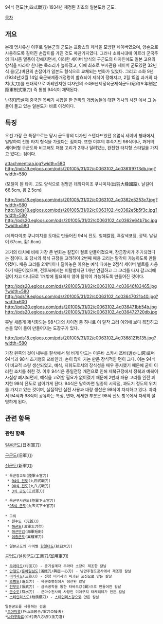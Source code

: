 94식 전도(九四式戰刀)
1934년 제정된 최초의 일본도형 군도. 

[[목차]]

== 개요 ==
본래 명치유신 이후로 일본군의 군도는 프랑스의 제식을 모방한 세이버였으며, 양손으로 사용하도록 길어진 손잡이를 가진 것도 마찬가지였다. 그러나 소화시대에 이르러 군국주의 파시즘 열풍이 강해지면서, 이러한 세이버 방식의 구군도의 디자인에도 일본 고유의 양식을 따라야 한다는 목소리가 높아졌고, 이에 최초로 부사관용 세이버 군도였던 32년식 을(乙)버젼의 손잡이가 일본도 형식으로 교체되는 변화가 있었다. 그리고 소화 9년(1934년)2월 14일 육군복제중개정령이 발효되어 제식이 정해지고, 2월 15일 과거의 타치(太刀)를 현대적으로 어레인지한 디자인의 소화9년제정육군제식군도(昭和９年制定陸軍制式軍刀) 즉 통칭 94식이 채택된다. 

[[난징대학살]]때 중국인 목베기 시합을 한 [[천하의 개쌍놈들]]에 대한 기사의 사진 에서 그 놈들이 들고 있는 일본도가 바로 이것이다.
 
== 특징 ==
우선 가장 큰 특징으로는 당시 군도류의 디자인 스탠다드였던 유럽식 세이버 형태에서 일탈하여 전통 타치 형식을 가졌다는 점이다. 또한 이후의 후속기인 98식이나, 과거의 세이버형 구군도와 비교해도 패용 고리가 2개나 달려있는, 완전한 타치형 스타일을 가지고 있다는 점이다. 

attachment:aa.jpg?width=580
http://pds19.egloos.com/pds/201005/31/02/c0063102_4c0361f9713db.jpg?width=580

(모델이 된 타치. 고도 양식으로 검명은 데와다이조 쿠니미치(出羽大橡國路). 날길이 66.5cm, 휨 2.5cm)

http://pds18.egloos.com/pds/201005/31/02/c0063102_4c0362e5253c7.jpg?width=580
http://pds18.egloos.com/pds/201005/31/02/c0063102_4c0362e5b5f3c.jpg?width=580
http://pds20.egloos.com/pds/201005/31/02/c0063102_4c0362e64b7bc.jpg?width=580

(데와다이조 쿠니미치를 토대로 만들어진 94식 전도. 철제칼집, 흑갈색코팅, 광택. 날길이 67cm, 휨1.6cm) 

과거의 타치에 비해 가장 큰 변화는 칼집이 철로 만들어졌으며, 잠금장치가 추가되었다는 점이다. 또 당시의 복식 규정을 고려하여 2번째 패용 고리는 탈착이 가능하도록 만들어졌다. 패용 고리를 2개씩이나 달아놓은 이유는 예식 때에는 2점식 세이버 벨트를 사용하기 때문이었으며, 전투복에서는 피탈방지끈 1개만 연결하고 그 고리를 다시 갈고리에 걸어 차고 다니므로 1개밖에 필요하지 않아 탈착이 가능하도록 만들어진 것이다. 

http://pds20.egloos.com/pds/201005/31/02/c0063102_4c03646f83465.jpg?width=580
http://pds19.egloos.com/pds/201005/31/02/c0063102_4c03647021b40.jpg?width=600
http://pds20.egloos.com/pds/201005/31/02/c0063102_4c036471bb54b.jpg
http://pds20.egloos.com/pds/201005/31/02/c0063102_4c036472720db.jpg

훗날 새롭게 제식화되는 98식과의 차이점 중 하나로 이 탈착 고리 이외에 보다 복잡하고 손을 많이 들여 만들어지는 도장구가 있다. 

http://pds18.egloos.com/pds/201005/31/02/c0063102_4c03681215135.jpg?width=580

가장 왼쪽의 것이 내부를 절삭해서 텅 비게 만드는 이른바 스카시 쯔바(透かし鍔)로써 94식과 98식 초기형의 쯔바인데, 손이 많이 가는 만큼 장식적인 면이 크다. 이는 94식이 비교적 소량 생산되었고, 예식, 지휘도로서의 장식성을 매우 중시했기 때문에 굳이 이러한 조치를 취한 것. 이후 94식은 중일전쟁 개전으로 인해 제복규정에서 정복과 예복이 사실상 폐지되면서, 예식을 고려할 필요가 없어졌기 때문에 2번째 패용 고리를 완전 폐지한 98식 전도로 넘어가게 된다. 94식은 말하자면 일종의 시작점, 과도기 정도의 위치를 가지고 있는 것이며, 실질적인 실전 사용과 대량 생산은 98식이 차지하고 있다. 따라서 94식과 98식이 공유하는 특징, 변화, 세세한 부분은 98식 전도 항목에서 자세히 설명하게 된다. 

== 관련 항목 ==
=== 관련 항목 ===

[[일본군도]](日本軍刀)

[[구군도]](旧軍刀)

[[신군도]](新軍刀)

 * 육군장교도(陸軍士官刀)
  * [[94식 전도]](九四式戰刀)
  * [[98식 전도]](九八式戰刀)
  * [[3식 군도]](三式軍刀)
 

 * 육군부사관도(陸軍下士官刀)
  *[[95식 군도]](九五式下士官刀)
 
 * 그외
  * [[원수도]] (元首刀)
  * [[해군도]](海軍太刀型)
  * [[해군단검]](海軍短劍)
  * [[이종군도]](異種軍刀)

 * 일본군도의 라이벌 [[항일대도]](抗日大刀)

공업도/실용군도(工業刀/室用軍刀)

 * [[무라타도]](村田刀) - 총기설계자 무라타 소장이 제조한 칼날
 * [[만철도]]/[[흥아일심도]](滿鐵刀/興亞一心刀) - 남만주철도공사에서 제조한 칼날
 * [[미카사도]](三笠刀) - 전함 미카사의 파괴된 포신으로 만든 칼날
 * [[조병도]](造兵刀) - 육군조병창에서 생산된 칼날
 * [[진무도]](振武刀) - 금속공학을 통한 타바드강(鋼)으로 만들어진 칼날
 * [[군수도]](群水刀) - 군마수전사의 사장인 미야구치 타케히데가 만든 칼날
 * [[스테인리스도]](耐錆鋼刀) - [[스테인리스강]]으로 만든 칼날

 일본군도를 사용하는 검술
 *[[토야마류]](戶山流居合/軍刀の操法)
 *[[나카무라류]](中村流八方切り抜刀道) 
